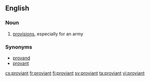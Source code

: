 ==English==

===Noun===
{{en-noun|-}}

# {{Scotland}} [[provisions]], especially for an army

===Synonyms===
* [[provand]]
* [[provant]]

[[cs:proviant]]
[[fr:proviant]]
[[fi:proviant]]
[[sv:proviant]]
[[ta:proviant]]
[[vi:proviant]]